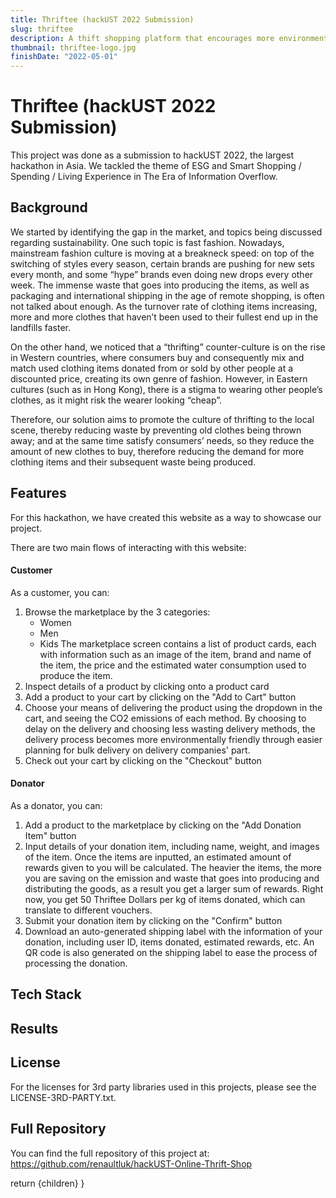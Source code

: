 ```yaml
---
title: Thriftee (hackUST 2022 Submission)
slug: thriftee
description: A thift shopping platform that encourages more environmentally friendly shopping habits.
thumbnail: thriftee-logo.jpg
finishDate: "2022-05-01"
---
```



<Head>
    <title> Thiftee | Renault Luk </title>
</Head>

# Thriftee (hackUST 2022 Submission)

This project was done as a submission to hackUST 2022, the largest hackathon in Asia. We tackled the theme of ESG and Smart Shopping / Spending / Living Experience in The Era of Information Overflow.

## Background
We started by identifying the gap in the market, and topics being discussed regarding sustainability. One such topic is fast fashion. Nowadays, mainstream fashion culture is moving at a breakneck speed: on top of the switching of styles every season, certain brands are pushing for new sets every month, and some “hype” brands even doing new drops every other week. The immense waste that goes into producing the items, as well as packaging and international shipping in the age of remote shopping, is often not talked about enough. As the turnover rate of clothing items increasing, more and more clothes that haven’t been used to their fullest end up in the landfills faster.

On the other hand, we noticed that a “thrifting” counter-culture is on the rise in Western countries, where consumers buy and consequently mix and match used clothing items donated from or sold by other people at a discounted price, creating its own genre of fashion. However, in Eastern cultures (such as in Hong Kong), there is a stigma to wearing other people’s clothes, as it might risk the wearer looking “cheap”.

Therefore, our solution aims to promote the culture of thrifting to the local scene, thereby reducing waste by preventing old clothes being thrown away; and at the same time satisfy consumers’ needs, so they reduce the amount of new clothes to buy, therefore reducing the demand for more clothing items and their subsequent waste being produced.


## Features
For this hackathon, we have created this website as a way to showcase our project.

There are two main flows of interacting with this website:

#### Customer
As a customer, you can:
1. Browse the marketplace by the 3 categories:
    - Women
    - Men
    - Kids
The marketplace screen contains a list of product cards, each with information such as an image of the item, brand and name of the item, the price and the estimated water consumption used to produce the item.
2. Inspect details of a product by clicking onto a product card
3. Add a product to your cart by clicking on the "Add to Cart" button
4. Choose your means of delivering the product using the dropdown in the cart, and seeing the CO2 emissions of each method. By choosing to delay on the delivery and choosing less wasting delivery methods, the delivery process becomes more environmentally friendly through easier planning for bulk delivery on delivery companies' part.
5. Check out your cart by clicking on the "Checkout" button

#### Donator
As a donator, you can:
1. Add a product to the marketplace by clicking on the "Add Donation Item" button
2. Input details of your donation item, including name, weight, and images of the item. Once the items are inputted, an estimated amount of rewards given to you will be calculated. The heavier the items, the more you are saving on the emission and waste that goes into producing and distributing the goods, as a result you get a larger sum of rewards. Right now, you get 50 Thriftee Dollars per kg of items donated, which can translate to different vouchers.
3. Submit your donation item by clicking on the "Confirm" button
4. Download an auto-generated shipping label with the information of your donation, including user ID, items donated, estimated rewards, etc. An QR code is also generated on the shipping label to ease the process of processing the donation.


## Tech Stack


## Results



## License
For the licenses for 3rd party libraries used in this projects, please see the LICENSE-3RD-PARTY.txt.


## Full Repository
You can find the full repository of this project at:
https://github.com/renaultluk/hackUST-Online-Thrift-Shop

  return <PostLayout title="Thriftee (hackUST 2022 Submission)" slug="thriftee" description="A thift shopping platform that encourages more environmentally friendly shopping habits." thumbnail="thriftee-logo.jpg" finishDate="2022-05-01">{children}</PostLayout>
}